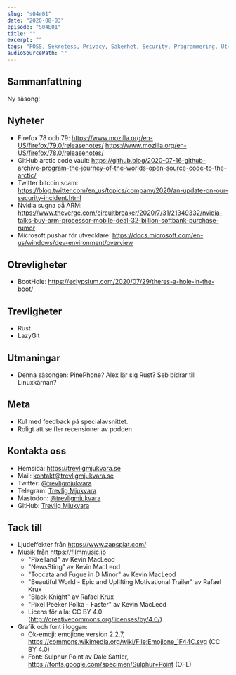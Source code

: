 ```yaml
---
slug: "s04e01"
date: "2020-08-03"
episode: "S04E01"
title: ""
excerpt: "" 
tags: "FOSS, Sekretess, Privacy, Säkerhet, Security, Programmering, Utveckling, RaspberryPi, PinePhone, Technology, Linux, Open Source, git, vim" 
audioSourcePath: ""
---
```


## Sammanfattning
Ny säsong! 

## Nyheter
- Firefox 78 och 79: https://www.mozilla.org/en-US/firefox/79.0/releasenotes/ https://www.mozilla.org/en-US/firefox/78.0/releasenotes/
- GitHub arctic code vault: https://github.blog/2020-07-16-github-archive-program-the-journey-of-the-worlds-open-source-code-to-the-arctic/
- Twitter bitcoin scam: https://blog.twitter.com/en_us/topics/company/2020/an-update-on-our-security-incident.html
- Nvidia sugna på ARM: https://www.theverge.com/circuitbreaker/2020/7/31/21349332/nvidia-talks-buy-arm-processor-mobile-deal-32-billion-softbank-purchase-rumor
- Microsoft pushar för utvecklare: https://docs.microsoft.com/en-us/windows/dev-environment/overview

## Otrevligheter
- BootHole: https://eclypsium.com/2020/07/29/theres-a-hole-in-the-boot/

## Trevligheter
- Rust
- LazyGit

## Utmaningar
- Denna säsongen: PinePhone? Alex lär sig Rust? Seb bidrar till Linuxkärnan?

## Meta
- Kul med feedback på specialavsnittet. 
- Roligt att se fler recensioner av podden

## Kontakta oss

- Hemsida: https://trevligmjukvara.se
- Mail: kontakt@trevligmjukvara.se
- Twitter: [@trevligmjukvara](https://twitter.com/trevligmjukvara)
- Telegram: [Trevlig Mjukvara](https://t.me/trevligmjukvara)
- Mastodon: [@trevligmjukvara](https://mastodon.linuxkompis.se/@trevligmjukvara)
- GitHub: [Trevlig Mjukvara](https://github.com/trevligmjukvara)

## Tack till

- Ljudeffekter från https://www.zapsplat.com/
- Musik från https://filmmusic.io
  - "Pixelland" av Kevin MacLeod
  - "NewsSting" av Kevin MacLeod
  - "Toccata and Fugue in D Minor" av Kevin MacLeod
  - "Beautiful World - Epic and Uplifting Motivational Trailer" av Rafael Krux
  - "Black Knight" av Rafael Krux
  - "Pixel Peeker Polka - Faster" av Kevin MacLeod
  - Licens för alla: CC BY 4.0 (http://creativecommons.org/licenses/by/4.0/)
- Grafik och font i loggan:
  - Ok-emoji: emojione version 2.2.7, https://commons.wikimedia.org/wiki/File:Emojione_1F44C.svg (CC BY 4.0)
  - Font: Sulphur Point av Dale Sattler, https://fonts.google.com/specimen/Sulphur+Point (OFL)
